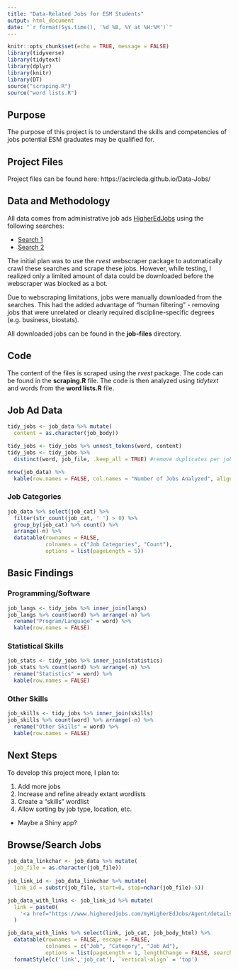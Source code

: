 ```yaml
---
title: "Data-Related Jobs for ESM Students"
output: html_document
date: "`r format(Sys.time(), '%d %B, %Y at %H:%M')`"
---
```


```r
knitr::opts_chunk$set(echo = TRUE, message = FALSE)
library(tidyverse)
library(tidytext)
library(dplyr)
library(knitr)
library(DT)
source("scraping.R")
source("word lists.R")
```

## Purpose

The purpose of this project is to understand the skills and competencies of jobs potential ESM graduates may be qualified for.

## Project Files

Project files can be found here: https://acircleda.github.io/Data-Jobs/

## Data and Methodology

All data comes from administrative job ads [HigherEdJobs](http://www.higheredjobs.com) using the following searches:

* [Search 1](https://www.higheredjobs.com/search/advanced_action.cfm?JobCat=14&JobCat=212&JobCat=148&JobCat=27&JobCat=31&JobCat=43&PosType=1&PosType=2&InstType=1&InstType=2&InstType=3&Keyword=quantitative+OR+statistics+OR+measurement+OR+data&Remote=1&Remote=2&Region=&Submit=Search+Jobs)
* [Search 2](https://www.higheredjobs.com/search/advanced_action.cfm?PosType=1&PosType=2&InstType=1&InstType=2&InstType=3&Keyword=%22data+scientist%22+OR+%22data+engineer%22+OR+%22data+analyst%22&Remote=1&Remote=2&Region=&Submit=Search+Jobs) 

The initial plan was to use the *rvest* webscraper package to automatically crawl these searches and scrape these jobs. However, while testing, I realized only a limited amount of data could be downloaded before the webscraper was blocked as a bot. 

Due to webscraping limitations, jobs were manually downloaded from the searches. This had the added advantage of "human filtering" - removing jobs that were unrelated or clearly required discipline-specific degrees (e.g. business, biostats).

All downloaded jobs can be found in the **job-files** directory.

## Code

The content of the files is scraped using the *rvest* package. The code can be found in the **scraping.R** file. The code is then analyzed using *tidytext* and words from the **word lists.R** file.


## Job Ad Data {.tabset .tabset-fade}

``` r
tidy_jobs <- job_data %>% mutate(
  content = as.character(job_body))

tidy_jobs <- tidy_jobs %>% unnest_tokens(word, content) 
tidy_jobs <- tidy_jobs %>%
  distinct(word, job_file, .keep_all = TRUE) #remove duplicates per job

nrow(job_data) %>%
  kable(row.names = FALSE, col.names = "Number of Jobs Analyzed", align = "l")

```
### Job Categories

``` r
job_data %>% select(job_cat) %>% 
  filter(str_count(job_cat, ' ') > 0) %>%
  group_by(job_cat) %>% count() %>%
  arrange(-n) %>%
  datatable(rownames = FALSE,
            colnames = c("Job Categories", "Count"),
            options = list(pageLength = 5))
```

## Basic Findings {.tabset .tabset-fade}

### Programming/Software

``` r
job_langs <- tidy_jobs %>% inner_join(langs)
job_langs %>% count(word) %>% arrange(-n) %>%
  rename("Program/Language" = word) %>%
  kable(row.names = FALSE)
```

### Statistical Skills

``` r
job_stats <- tidy_jobs %>% inner_join(statistics)
job_stats %>% count(word) %>% arrange(-n) %>%
  rename("Statistics" = word) %>%
  kable(row.names = FALSE)
```

### Other Skills

```r
job_skills <- tidy_jobs %>% inner_join(skills)
job_skills %>% count(word) %>% arrange(-n) %>%
  rename("Other Skills" = word) %>%
  kable(row.names = FALSE)
```

## Next Steps

To develop this project more, I plan to:

1. Add more jobs
2. Increase and refine already extant wordlists
3. Create a "skills" wordlist
4. Allow sorting by job type, location, etc.
  + Maybe a Shiny app?

## Browse/Search Jobs

``` r
job_data_linkchar <- job_data %>% mutate(
  job_file = as.character(job_file))
  
job_link_id <- job_data_linkchar %>% mutate(
  link_id = substr(job_file, start=0, stop=nchar(job_file)-5))

job_data_with_links <- job_link_id %>% mutate(
  link = paste0(
    '<a href="https://www.higheredjobs.com/myHigherEdJobs/Agent/details.cfm?JobCode=',link_id,'" target="_blank">',job_name,'</a>')
  )

job_data_with_links %>% select(link, job_cat, job_body_html) %>%
  datatable(rownames = FALSE, escape = FALSE,
            colnames = c("Job", "Category", "Job Ad"),
            options = list(pageLength = 1, lengthChange = FALSE, searchHighlight = TRUE)) %>%
  formatStyle(c('link','job_cat'), `vertical-align` = 'top')
```
